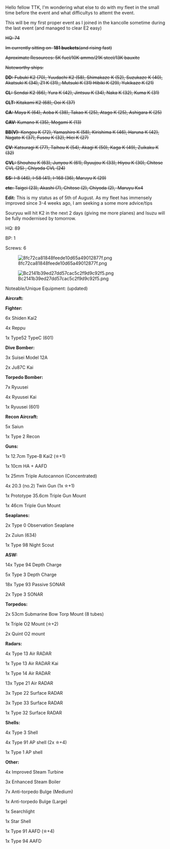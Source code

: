 Hello fellow TTK, I'm wondering what else to do with my fleet in the small time before the event and what difficultys to attemt the event.

This will be my first proper event as I joined in the kancolle sometime during the last event (and managed to clear E2 easy)

<s>HQ: 74 </s>

<s>Im currently sitting on  '''181 buckets'''(and rising fast) </s>

<s>Aproximate Resources: 5K fuel/10K ammo/21K steel/13K bauxite</s>

<s>Noteworthy ships: </s>

<s>'''DD:''' Fubuki K2 (70), Yuudachi K2 (58), Shimakaze K (52), Suzukaze K (40), Akatsuki K (34), Z1 K (31),, Mutsuki K (31) Hibiki K (29), Yukikaze K (21) </s>

<s>'''CL:''' Sendai K2 (66), Yura K (42), Jintsuu K (34), Naka K (32), Kuma K (31) </s>

<s>'''CLT:''' Kitakami K2 (68), Ooi K (37) </s>

<s>'''CA:''' Maya K (64), Aoba K (38), Takao K (25), Atago K (25), Ashigara K (25) </s>

<s>'''CAV:''' Kumano K (35), Mogami K (13) </s>

<s>'''BB(V):''' Kongou K (72), Yamashiro K (58), Kirishima K (46), Haruna K (42), Nagato K (37), Fusou K (32), Hiei K (27) </s>

<s>'''CV:''' Katsuragi K (77), Taihou K (54), Akagi K (50), Kaga K (49), Zuikaku K (32) </s>

<s>'''CVL:''' Shouhou K (63), Junyou K (61), Ryuujou K (33), Hiyou K (30), Chitose CVL (25) , Chiyoda CVL (24) </s>

<s>'''SS:''' I-8 (46), I-58 (41), I-168 (36), Maruyu K (29) </s>

<s>'''etc:''' Taigei (23), Akashi (7), Chitose (2), Chiyoda (2),  Maruyu Kx4</s>


'''Edit:''' This is my status as of 5th of August. As my fleet has immensely improved since 3-4 weeks ago, I am seeking a some more advice/tips

Souryuu will hit K2 in the next 2 days (giving me more planes) and Isuzu will be fully modernised by tomorrow.

HQ: 89

BP: 1


Screws: 6

[[File:8fc72ca81848feede10d65a49012877f.png|thumb|left]]


[[File:Bc2141b39ed27dd57cac5c2f9d9c92f5.png|left]]



































Noteable/Unique Equipment: (updated)

'''Aircraft:'''

'''Fighter:'''

6x Shiden Kai2

4x Reppu

1x Type52 TypeC (601)

'''Dive Bomber:'''

3x Suisei Model 12A 

2x Ju87C Kai

'''Torpedo Bomber:'''

7x Ryuusei

4x Ryuusei Kai

1x Ryuusei (601)

'''Recon Aircraft:'''

5x Saiun

1x Type 2 Recon

'''Guns:'''

1x 12.7cm Type-B Kai2 (✮+1)

1x 10cm HA + AAFD

1x 25mm Triple Autocannon (Concentrated)

4x 20.3 (no.2) Twin Gun (1x ✮+1)

1x Prototype 35.6cm Triple Gun Mount

1x 46cm Triple Gun Mount

'''Seaplanes: '''

2x Type 0 Observation Seaplane

2x Zuiun (634) 

1x Type 98 Night Scout

'''ASW:'''

14x Type 94 Depth Charge 

5x Type 3 Depth Charge

18x Type 93 Passive SONAR

2x Type 3 SONAR

'''Torpedos:'''

2x 53cm Submarine Bow Torp Mount (8 tubes)

1x Triple O2 Mount (✮+2)

2x Quint O2 mount

'''Radars:'''

4x Type 13 Air RADAR

1x Type 13 Air RADAR Kai

1x Type 14 Air RADAR

13x Type 21 Air RADAR

3x Type 22 Surface RADAR

3x Type 33 Surface RADAR

1x Type 32 Surface RADAR

'''Shells:'''

4x Type 3 Shell

4x Type 91 AP shell (2x ✮+4)

1x Type 1 AP shell

'''Other:'''

4x Improved Steam Turbine

3x Enhanced Steam Boiler

7x Anti-torpedo Bulge (Medium)

1x Anti-torpedo Bulge (Large)

1x Searchlight

1x Star Shell

1x Type 91 AAFD (✮+4)

1x Type 94 AAFD<ac_metadata title="Advice for fleet and which difficulty(s)?"> </ac_metadata>